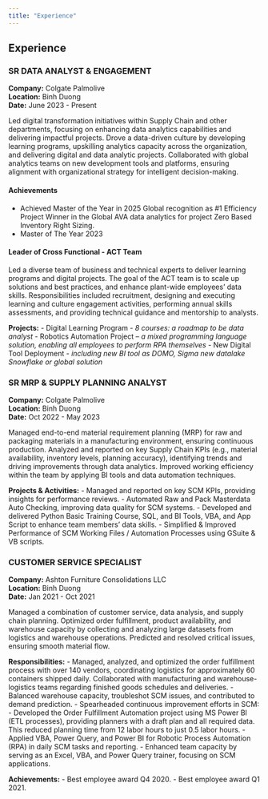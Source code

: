 ```yaml
---
title: "Experience"
---
```


## Experience

### SR DATA ANALYST & ENGAGEMENT
**Company:** Colgate Palmolive  
**Location:** Binh Duong  
**Date:** June 2023 - Present  

Led digital transformation initiatives within Supply Chain and other departments, focusing on enhancing data analytics capabilities and delivering impactful projects. Drove a data-driven culture by developing learning programs, upskilling analytics capacity across the organization, and delivering digital and data analytic projects. Collaborated with global analytics teams on new development tools and platforms, ensuring alignment with organizational strategy for intelligent decision-making.

#### Achievements
- Achieved Master of the Year in 2025 Global recognition as #1 Efficiency Project Winner in the Global AVA data analytics for project Zero Based Inventory Right Sizing.
- Master of The Year 2023

#### Leader of Cross Functional - ACT Team
Led a diverse team of business and technical experts to deliver learning programs and digital projects. The goal of the ACT team is to scale up solutions and best practices, and enhance plant-wide employees' data skills. Responsibilities included recruitment, designing and executing learning and culture engagement activities, performing annual skills assessments, and providing technical guidance and mentorship to analysts.

**Projects:**
- Digital Learning Program - *8 courses: a roadmap to be data analyst*
- Robotics Automation Project – *a mixed programming language solution, enabling all employees to perform RPA themselves*
- New Digital Tool Deployment - *including new BI tool as DOMO, Sigma new datalake Snowflake or global solution*

### SR MRP & SUPPLY PLANNING ANALYST
**Company:** Colgate Palmolive  
**Location:** Binh Duong  
**Date:** Oct 2022 - May 2023  

Managed end-to-end material requirement planning (MRP) for raw and packaging materials in a manufacturing environment, ensuring continuous production. Analyzed and reported on key Supply Chain KPIs (e.g., material availability, inventory levels, planning accuracy), identifying trends and driving improvements through data analytics. Improved working efficiency within the team by applying BI tools and data automation techniques.

**Projects & Activities:**
- Managed and reported on key SCM KPIs, providing insights for performance reviews.
- Automated Raw and Pack Masterdata Auto Checking, improving data quality for SCM systems.
- Developed and delivered Python Basic Training Course, SQL, and BI Tools, VBA, and App Script to enhance team members' data skills.
- Simplified & Improved Performance of SCM Working Files / Automation Processes using GSuite & VB scripts.

### CUSTOMER SERVICE SPECIALIST
**Company:** Ashton Furniture Consolidations LLC  
**Location:** Binh Duong  
**Date:** Jan 2021 - Oct 2021  

Managed a combination of customer service, data analysis, and supply chain planning. Optimized order fulfillment, product availability, and warehouse capacity by collecting and analyzing large datasets from logistics and warehouse operations. Predicted and resolved critical issues, ensuring smooth material flow.

**Responsibilities:**
- Managed, analyzed, and optimized the order fulfillment process with over 140 vendors, coordinating logistics for approximately 60 containers shipped daily. Collaborated with manufacturing and warehouse-logistics teams regarding finished goods schedules and deliveries.
- Balanced warehouse capacity, troubleshot SCM issues, and contributed to demand prediction.
- Spearheaded continuous improvement efforts in SCM:
    - Developed the Order Fulfillment Automation project using MS Power BI (ETL processes), providing planners with a draft plan and all required data. This reduced planning time from 12 labor hours to just 0.5 labor hours.
    - Applied VBA, Power Query, and Power BI for Robotic Process Automation (RPA) in daily SCM tasks and reporting.
- Enhanced team capacity by serving as an Excel, VBA, and Power Query trainer, focusing on SCM applications.

**Achievements:**
- Best employee award Q4 2020.
- Best employee award Q1 2021.